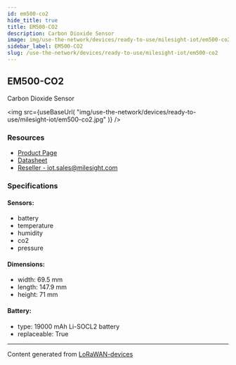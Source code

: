 ```yaml
---
id: em500-co2
hide_title: true
title: EM500-CO2
description: Carbon Dioxide Sensor
image: img/use-the-network/devices/ready-to-use/milesight-iot/em500-co2.jpg
sidebar_label: EM500-CO2
slug: /use-the-network/devices/ready-to-use/milesight-iot/em500-co2
---
```



## EM500-CO2

Carbon Dioxide Sensor

<img
src={useBaseUrl(
"img/use-the-network/devices/ready-to-use/milesight-iot/em500-co2.jpg"
)}
/>

### Resources

- [Product Page](https://www.milesight-iot.com/lorawan/sensor/am100/)
- [Datasheet](https://resource.milesight-iot.com/milesight/document/am100-series-datasheet-en.pdf)
- [Reseller - iot.sales@milesight.com](https://www.milesight-iot.com/contact-us/)

### Specifications

#### Sensors:
- battery
- temperature
- humidity
- co2
- pressure
#### Dimensions:
- width: 69.5 mm
- length: 147.9 mm
- height: 71 mm
#### Battery: 
- type: 19000 mAh Li-SOCL2 battery
- replaceable: True



---
Content generated from [LoRaWAN-devices](https://github.com/TheThingsNetwork/lorawan-devices)